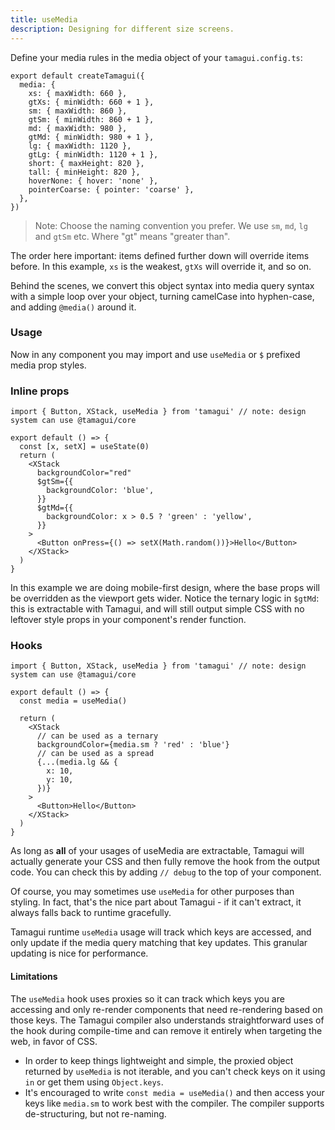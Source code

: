 ```yaml
---
title: useMedia
description: Designing for different size screens.
---
```


Define your media rules in the media object of your `tamagui.config.ts`:

```tsx line=2-6
export default createTamagui({
  media: {
    xs: { maxWidth: 660 },
    gtXs: { minWidth: 660 + 1 },
    sm: { maxWidth: 860 },
    gtSm: { minWidth: 860 + 1 },
    md: { maxWidth: 980 },
    gtMd: { minWidth: 980 + 1 },
    lg: { maxWidth: 1120 },
    gtLg: { minWidth: 1120 + 1 },
    short: { maxHeight: 820 },
    tall: { minHeight: 820 },
    hoverNone: { hover: 'none' },
    pointerCoarse: { pointer: 'coarse' },
  },
})
```

> Note: Choose the naming convention you prefer. We use `sm`, `md`, `lg` and `gtSm` etc. Where "gt" means "greater than".

The order here important: items defined further down will override items before. In this example, `xs` is the weakest, `gtXs` will override it, and so on.

Behind the scenes, we convert this object syntax into media query syntax with a simple loop over your object, turning camelCase into hyphen-case, and adding `@media()` around it.

### Usage

Now in any component you may import and use `useMedia` or `$` prefixed media prop styles.

### Inline props

```tsx
import { Button, XStack, useMedia } from 'tamagui' // note: design system can use @tamagui/core

export default () => {
  const [x, setX] = useState(0)
  return (
    <XStack
      backgroundColor="red"
      $gtSm={{
        backgroundColor: 'blue',
      }}
      $gtMd={{
        backgroundColor: x > 0.5 ? 'green' : 'yellow',
      }}
    >
      <Button onPress={() => setX(Math.random())}>Hello</Button>
    </XStack>
  )
}
```

In this example we are doing mobile-first design, where the base props will be overridden as the viewport gets wider. Notice the ternary logic in `$gtMd`: this is extractable with Tamagui, and will still output simple CSS with no leftover style props in your component's render function.

### Hooks

```tsx
import { Button, XStack, useMedia } from 'tamagui' // note: design system can use @tamagui/core

export default () => {
  const media = useMedia()

  return (
    <XStack
      // can be used as a ternary
      backgroundColor={media.sm ? 'red' : 'blue'}
      // can be used as a spread
      {...(media.lg && {
        x: 10,
        y: 10,
      })}
    >
      <Button>Hello</Button>
    </XStack>
  )
}
```

As long as **all** of your usages of useMedia are extractable, Tamagui will actually generate your CSS and then fully remove the hook from the output code. You can check this by adding `// debug` to the top of your component.

Of course, you may sometimes use `useMedia` for other purposes than styling. In fact, that's the nice part about Tamagui - if it can't extract, it always falls back to runtime gracefully.

Tamagui runtime `useMedia` usage will track which keys are accessed, and only update if the media query matching that key updates. This granular updating is nice for performance.

#### Limitations

The `useMedia` hook uses proxies so it can track which keys you are accessing and only re-render components that need re-rendering based on those keys. The Tamagui compiler also understands straightforward uses of the hook during compile-time and can remove it entirely when targeting the web, in favor of CSS.

- In order to keep things lightweight and simple, the proxied object returned by `useMedia` is not iterable, and you can't check keys on it using `in` or get them using `Object.keys`.
- It's encouraged to write `const media = useMedia()` and then access your keys like `media.sm` to work best with the compiler. The compiler supports de-structuring, but not re-naming.
